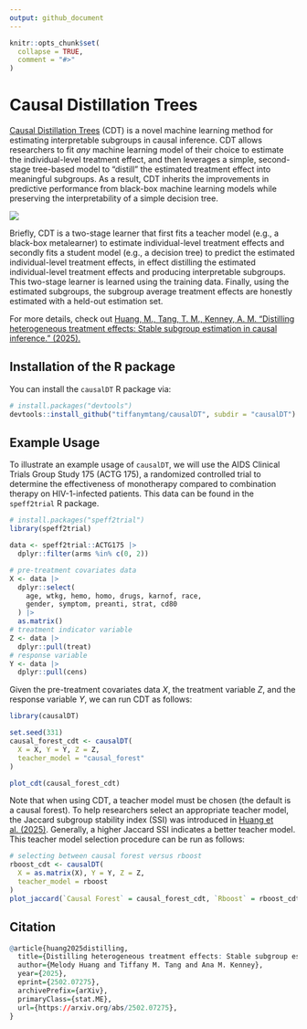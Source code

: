 ```yaml
---
output: github_document
---
```


<!-- README.md is generated from README.Rmd. Please edit that file -->

```r
knitr::opts_chunk$set(
  collapse = TRUE,
  comment = "#>"
)
```

# Causal Distillation Trees

[Causal Distillation Trees](https://arxiv.org/abs/2502.07275) (CDT) is a novel machine learning method for estimating interpretable subgroups in causal inference. CDT allows researchers to fit *any* machine learning model of their choice to estimate the individual-level treatment effect, and then leverages a simple, second-stage tree-based model to "distill" the estimated treatment effect into meaningful subgroups. As a result, CDT inherits the improvements in predictive performance from black-box machine learning models while preserving the interpretability of a simple decision tree. 

![](../causalDT/man/figures/cdt_diagram.png)

Briefly, CDT is a two-stage learner that first fits a teacher model (e.g., a black-box metalearner) to estimate individual-level treatment effects and secondly fits a student model (e.g., a decision tree) to predict the estimated individual-level treatment effects, in effect distilling the estimated individual-level treatment effects and producing interpretable subgroups. This two-stage learner is learned using the training data. Finally, using the estimated subgroups, the subgroup average treatment effects are honestly estimated with a held-out estimation set.

For more details, check out [Huang, M., Tang, T. M., Kenney, A. M. "Distilling heterogeneous treatment effects: Stable subgroup estimation in causal inference." (2025).](https://arxiv.org/abs/2502.07275)

## Installation of the R package

You can install the `causalDT` R package via:

``` r
# install.packages("devtools")
devtools::install_github("tiffanymtang/causalDT", subdir = "causalDT")
```

## Example Usage

To illustrate an example usage of `causalDT`, we will use the AIDS Clinical Trials Group Study 175 (ACTG 175), a randomized controlled trial to determine the effectiveness of monotherapy compared to combination therapy on HIV-1-infected patients. This data can be found in the `speff2trial` R package.

```r
# install.packages("speff2trial")
library(speff2trial)

data <- speff2trial::ACTG175 |>
  dplyr::filter(arms %in% c(0, 2))

# pre-treatment covariates data
X <- data |> 
  dplyr::select(
    age, wtkg, hemo, homo, drugs, karnof, race, 
    gender, symptom, preanti, strat, cd80
  ) |> 
  as.matrix()
# treatment indicator variable
Z <- data |>
  dplyr::pull(treat)
# response variable
Y <- data |>
  dplyr::pull(cens)
```

Given the pre-treatment covariates data $X$, the treatment variable $Z$, and the response variable $Y$, we can run CDT as follows:

```r
library(causalDT)

set.seed(331)
causal_forest_cdt <- causalDT(
  X = X, Y = Y, Z = Z,
  teacher_model = "causal_forest"
)

plot_cdt(causal_forest_cdt)
```

Note that when using CDT, a teacher model must be chosen (the default is a causal forest). To help researchers select an appropriate teacher model, the Jaccard subgroup stability index (SSI) was introduced in [Huang et al. (2025)](https://arxiv.org/abs/2502.07275). Generally, a higher Jaccard SSI indicates a better teacher model. This teacher model selection procedure can be run as follows:

```r
# selecting between causal forest versus rboost
rboost_cdt <- causalDT(
  X = as.matrix(X), Y = Y, Z = Z,
  teacher_model = rboost
)
plot_jaccard(`Causal Forest` = causal_forest_cdt, `Rboost` = rboost_cdt)
```

## Citation

```r
@article{huang2025distilling,
  title={Distilling heterogeneous treatment effects: Stable subgroup estimation in causal inference}, 
  author={Melody Huang and Tiffany M. Tang and Ana M. Kenney},
  year={2025},
  eprint={2502.07275},
  archivePrefix={arXiv},
  primaryClass={stat.ME},
  url={https://arxiv.org/abs/2502.07275}, 
}
```
